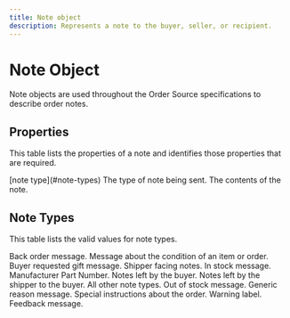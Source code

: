 ```yaml
---
title: Note object
description: Represents a note to the buyer, seller, or recipient.
---
```


Note Object
===============================================
Note objects are used throughout the Order Source specifications to describe order notes.


Properties
--------------------------------

This table lists the properties of a note and identifies those properties that are required. 

<Reference>

  <Field name="type" type="string" required={true} nullable={false}>
    <Type>
      [note type](#note-types)
    </Type>
    <Description>
      The type of note being sent.
    </Description>
  </Field>

  <Field name="text" type="string" required={true} nullable={false}>
    <Description>
      The contents of the note.
    </Description>
  </Field>

</Reference>

Note Types
-------------------------
This table lists the valid values for note types.

<Reference>

  <Field name="BackOrderMessage" >
    <Description>
      Back order message.
    </Description>
  </Field>

  <Field name="ConditionNote" >
    <Description>
      Message about the condition of an item or order.
    </Description>
  </Field>

  <Field name="GiftMessage" >
    <Description>
      Buyer requested gift message.
    </Description>
  </Field>

  <Field name="InternalNotes" >
    <Description>
      Shipper facing notes.
    </Description>
  </Field>

  <Field name="InStockMessage" >
    <Description>
      In stock message.
    </Description>
  </Field>

  <Field name="MPN" >
    <Description>
      Manufacturer Part Number.
    </Description>
  </Field>

  <Field name="NotesFromBuyer" >
    <Description>
      Notes left by the buyer.
    </Description>
  </Field>

  <Field name="NotesToBuyer" >
    <Description>
      Notes left by the shipper to the buyer.
    </Description>
  </Field>

  <Field name="Other" >
    <Description>
      All other note types.
    </Description>
  </Field>

  <Field name="OutOfStockMessage" >
    <Description>
      Out of stock message.
    </Description>
  </Field>

  <Field name="Reason" >
    <Description>
      Generic reason message.
    </Description>
  </Field>

  <Field name="SpecialInstructions" >
    <Description>
      Special instructions about the order.
    </Description>
  </Field>

  <Field name="WarningLabel" >
    <Description>
      Warning label.
    </Description>
  </Field>

  <Field name="FeedbackMessage" >
    <Description>
      Feedback message.
    </Description>
  </Field>

</Reference>
